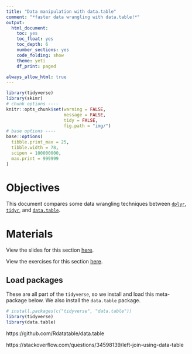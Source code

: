 ```yaml
---
title: "Data manipulation with data.table"
comment: "*faster data wrangling with data.table!*"
output: 
  html_document: 
    toc: yes
    toc_float: yes
    toc_depth: 6
    number_sections: yes
    code_folding: show
    theme: yeti
    df_print: paged

always_allow_html: true
---
```


```r
library(tidyverse)
library(skimr)
# chunk options ----
knitr::opts_chunk$set(warning = FALSE,
                      message = FALSE,
                      tidy = FALSE,
                      fig.path = "img/")
# base options ----
base::options(
  tibble.print_max = 25,
  tibble.width = 78,
  scipen = 100000000,
  max.print = 999999
)
```

# Objectives

This document compares some data wrangling techniques between [`dplyr`](https://dplyr.tidyverse.org/index.html), [`tidyr`](https://tidyr.tidyverse.org/index.html), and [`data.table`](https://github.com/Rdatatable/data.table). 

# Materials 

View the slides for this section [here](https://mjfrigaard.github.io/csuc-data-journalism/slides.html).

View the exercises for this section [here](https://mjfrigaard.github.io/csuc-data-journalism/lessons-exercises.html).

## Load packages

These are all part of the `tidyverse`, so we install and load this meta-package below. We also install the `data.table` package.

```r
# install.packages(c("tidyverse", "data.table"))
library(tidyverse)
library(data.table)
```

https://github.com/Rdatatable/data.table

https://stackoverflow.com/questions/34598139/left-join-using-data-table


